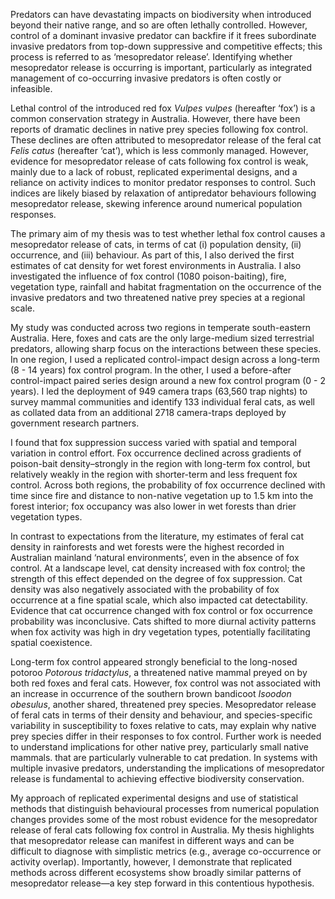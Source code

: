 Predators can have devastating impacts on biodiversity when introduced beyond their native range, and so are often lethally controlled. However, control of a dominant invasive predator can backfire if it frees subordinate invasive predators from top-down suppressive and competitive effects; this process is referred to as ‘mesopredator release’. Identifying whether mesopredator release is occurring is important, particularly as integrated management of co-occurring invasive predators is often costly or infeasible.
 
Lethal control of the introduced red fox *Vulpes vulpes* (hereafter ‘fox’) is a common conservation strategy in Australia. However, there have been reports of dramatic declines in native prey species following fox control. These declines are often attributed to mesopredator release of the feral cat *Felis catus* (hereafter ‘cat’), which is less commonly managed. However, evidence for mesopredator release of cats following fox control is weak, mainly due to a lack of robust, replicated experimental designs, and a reliance on activity indices to monitor predator responses to control.  Such indices are likely biased by relaxation of antipredator behaviours following mesopredator release, skewing inference around numerical population responses.

The primary aim of my thesis was to test whether lethal fox control causes a mesopredator release of cats, in terms of cat (i) population density, (ii) occurrence, and (iii) behaviour. As part of this, I also derived the first estimates of cat density for wet forest environments in Australia.  I also investigated the influence of fox control (1080 poison-baiting), fire, vegetation type, rainfall and habitat fragmentation on the occurrence of the invasive predators and two threatened native prey species at a regional scale.
 
My study was conducted across two regions in temperate south-eastern Australia. Here, foxes and cats are the only large-medium sized terrestrial predators, allowing sharp focus on the interactions between these species.  In one region, I used a replicated control-impact design across a long-term (8 - 14 years) fox control program. In the other, I used a before-after control-impact paired series design around a new fox control program (0 - 2 years). I led the deployment of 949 camera traps (63,560 trap nights) to survey mammal communities and identify 133 individual feral cats, as well as collated data from an additional 2718 camera-traps deployed by government research partners. 
 
I found that fox suppression success varied with spatial and temporal variation in control effort. Fox occurrence declined across gradients of poison-bait density--strongly in the region with long-term fox control, but relatively weakly in the region with shorter-term and less frequent fox control. Across both regions, the probability of fox occurrence declined with time since fire and distance to non-native vegetation up to 1.5 km into the forest interior; fox occupancy was also lower in wet forests than drier vegetation types. 
 
In contrast to expectations from the literature, my estimates of feral cat density in rainforests and wet forests were the highest recorded in Australian mainland ‘natural environments’, even in the absence of fox control. At a landscape level, cat density increased with fox control; the strength of this effect depended on the degree of fox suppression. Cat density was also negatively associated with the probability of fox occurrence at a fine spatial scale, which also impacted cat detectability. Evidence that cat occurrence changed with fox control or fox occurrence probability was inconclusive. Cats shifted to more diurnal activity patterns when fox activity was high in dry vegetation types, potentially facilitating spatial coexistence. 
 
Long-term fox control appeared strongly beneficial to the long-nosed potoroo *Potorous tridactylus*, a threatened native mammal preyed on by both red foxes and feral cats.  However, fox control was not associated with an increase in occurrence of the southern brown bandicoot *Isoodon obesulus*, another shared, threatened prey species. Mesopredator release of feral cats in terms of their density and behaviour, and species-specific variability in susceptibility to foxes relative to cats, may explain why native prey species differ in their responses to fox control. Further work is needed to understand implications for other native prey, particularly small native mammals. that are particularly vulnerable to cat predation. In systems with multiple invasive predators, understanding the implications of mesopredator release is fundamental to achieving effective biodiversity conservation. 
 
My approach of replicated experimental designs and use of statistical methods that distinguish behavioural processes from numerical population changes provides some of the most robust evidence for the mesopredator release of feral cats following fox control in Australia. My thesis highlights that mesopredator release can manifest in different ways and can be difficult to diagnose with simplistic metrics (e.g., average co-occurrence or activity overlap). Importantly, however, I demonstrate that replicated methods across different ecosystems show broadly similar patterns of mesopredator release—a key step forward in this contentious hypothesis. 
